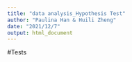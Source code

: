 ```yaml
---
title: "data analysis_Hypothesis Test"
author: "Paulina Han & Huili Zheng"
date: "2021/12/7"
output: html_document
---
```


#Tests